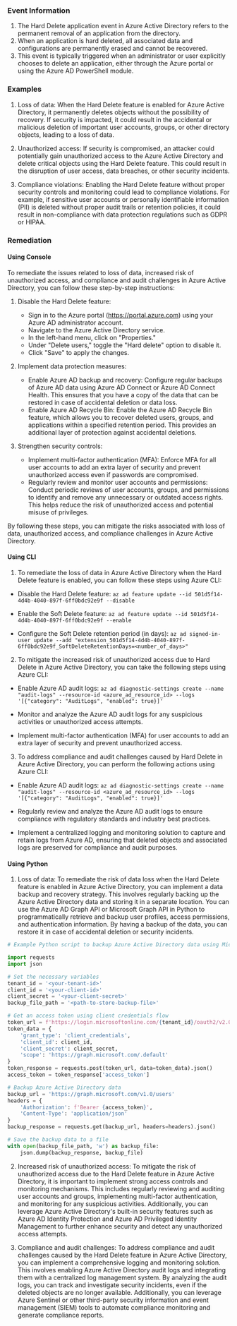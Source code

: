 
### Event Information

1. The Hard Delete application event in Azure Active Directory refers to the permanent removal of an application from the directory.
2. When an application is hard deleted, all associated data and configurations are permanently erased and cannot be recovered.
3. This event is typically triggered when an administrator or user explicitly chooses to delete an application, either through the Azure portal or using the Azure AD PowerShell module.


### Examples

1. Loss of data: When the Hard Delete feature is enabled for Azure Active Directory, it permanently deletes objects without the possibility of recovery. If security is impacted, it could result in the accidental or malicious deletion of important user accounts, groups, or other directory objects, leading to a loss of data.

2. Unauthorized access: If security is compromised, an attacker could potentially gain unauthorized access to the Azure Active Directory and delete critical objects using the Hard Delete feature. This could result in the disruption of user access, data breaches, or other security incidents.

3. Compliance violations: Enabling the Hard Delete feature without proper security controls and monitoring could lead to compliance violations. For example, if sensitive user accounts or personally identifiable information (PII) is deleted without proper audit trails or retention policies, it could result in non-compliance with data protection regulations such as GDPR or HIPAA.

### Remediation

#### Using Console

To remediate the issues related to loss of data, increased risk of unauthorized access, and compliance and audit challenges in Azure Active Directory, you can follow these step-by-step instructions:

1. Disable the Hard Delete feature:
   - Sign in to the Azure portal (https://portal.azure.com) using your Azure AD administrator account.
   - Navigate to the Azure Active Directory service.
   - In the left-hand menu, click on "Properties."
   - Under "Delete users," toggle the "Hard delete" option to disable it.
   - Click "Save" to apply the changes.

2. Implement data protection measures:
   - Enable Azure AD backup and recovery: Configure regular backups of Azure AD data using Azure AD Connect or Azure AD Connect Health. This ensures that you have a copy of the data that can be restored in case of accidental deletion or data loss.
   - Enable Azure AD Recycle Bin: Enable the Azure AD Recycle Bin feature, which allows you to recover deleted users, groups, and applications within a specified retention period. This provides an additional layer of protection against accidental deletions.

3. Strengthen security controls:
   - Implement multi-factor authentication (MFA): Enforce MFA for all user accounts to add an extra layer of security and prevent unauthorized access even if passwords are compromised.
   - Regularly review and monitor user accounts and permissions: Conduct periodic reviews of user accounts, groups, and permissions to identify and remove any unnecessary or outdated access rights. This helps reduce the risk of unauthorized access and potential misuse of privileges.

By following these steps, you can mitigate the risks associated with loss of data, unauthorized access, and compliance challenges in Azure Active Directory.

#### Using CLI

1. To remediate the loss of data in Azure Active Directory when the Hard Delete feature is enabled, you can follow these steps using Azure CLI:

- Disable the Hard Delete feature: `az ad feature update --id 501d5f14-4d4b-4040-897f-6ff0bdc92e9f --disable`

- Enable the Soft Delete feature: `az ad feature update --id 501d5f14-4d4b-4040-897f-6ff0bdc92e9f --enable`

- Configure the Soft Delete retention period (in days): `az ad signed-in-user update --add "extension_501d5f14-4d4b-4040-897f-6ff0bdc92e9f_SoftDeleteRetentionDays=<number_of_days>"`

2. To mitigate the increased risk of unauthorized access due to Hard Delete in Azure Active Directory, you can take the following steps using Azure CLI:

- Enable Azure AD audit logs: `az ad diagnostic-settings create --name "audit-logs" --resource-id <azure_ad_resource_id> --logs '[{"category": "AuditLogs", "enabled": true}]'`

- Monitor and analyze the Azure AD audit logs for any suspicious activities or unauthorized access attempts.

- Implement multi-factor authentication (MFA) for user accounts to add an extra layer of security and prevent unauthorized access.

3. To address compliance and audit challenges caused by Hard Delete in Azure Active Directory, you can perform the following actions using Azure CLI:

- Enable Azure AD audit logs: `az ad diagnostic-settings create --name "audit-logs" --resource-id <azure_ad_resource_id> --logs '[{"category": "AuditLogs", "enabled": true}]'`

- Regularly review and analyze the Azure AD audit logs to ensure compliance with regulatory standards and industry best practices.

- Implement a centralized logging and monitoring solution to capture and retain logs from Azure AD, ensuring that deleted objects and associated logs are preserved for compliance and audit purposes.

#### Using Python

1. Loss of data: To remediate the risk of data loss when the Hard Delete feature is enabled in Azure Active Directory, you can implement a data backup and recovery strategy. This involves regularly backing up the Azure Active Directory data and storing it in a separate location. You can use the Azure AD Graph API or Microsoft Graph API in Python to programmatically retrieve and backup user profiles, access permissions, and authentication information. By having a backup of the data, you can restore it in case of accidental deletion or security incidents.

```python
# Example Python script to backup Azure Active Directory data using Microsoft Graph API

import requests
import json

# Set the necessary variables
tenant_id = '<your-tenant-id>'
client_id = '<your-client-id>'
client_secret = '<your-client-secret>'
backup_file_path = '<path-to-store-backup-file>'

# Get an access token using client credentials flow
token_url = f'https://login.microsoftonline.com/{tenant_id}/oauth2/v2.0/token'
token_data = {
    'grant_type': 'client_credentials',
    'client_id': client_id,
    'client_secret': client_secret,
    'scope': 'https://graph.microsoft.com/.default'
}
token_response = requests.post(token_url, data=token_data).json()
access_token = token_response['access_token']

# Backup Azure Active Directory data
backup_url = 'https://graph.microsoft.com/v1.0/users'
headers = {
    'Authorization': f'Bearer {access_token}',
    'Content-Type': 'application/json'
}
backup_response = requests.get(backup_url, headers=headers).json()

# Save the backup data to a file
with open(backup_file_path, 'w') as backup_file:
    json.dump(backup_response, backup_file)
```

2. Increased risk of unauthorized access: To mitigate the risk of unauthorized access due to the Hard Delete feature in Azure Active Directory, it is important to implement strong access controls and monitoring mechanisms. This includes regularly reviewing and auditing user accounts and groups, implementing multi-factor authentication, and monitoring for any suspicious activities. Additionally, you can leverage Azure Active Directory's built-in security features such as Azure AD Identity Protection and Azure AD Privileged Identity Management to further enhance security and detect any unauthorized access attempts.

3. Compliance and audit challenges: To address compliance and audit challenges caused by the Hard Delete feature in Azure Active Directory, you can implement a comprehensive logging and monitoring solution. This involves enabling Azure Active Directory audit logs and integrating them with a centralized log management system. By analyzing the audit logs, you can track and investigate security incidents, even if the deleted objects are no longer available. Additionally, you can leverage Azure Sentinel or other third-party security information and event management (SIEM) tools to automate compliance monitoring and generate compliance reports.

